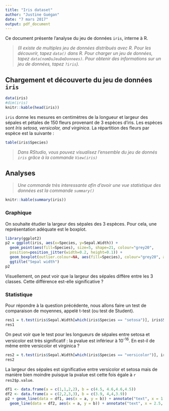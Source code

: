 ```yaml
---
title: "Iris dataset"
author: "Justine Guégan"
date: "7 mars 2017"
output: pdf_document
---
```


Ce document présente l'analyse du jeu de données `iris`, interne à R. 

> _(Il existe de multiples jeu de données distribués avec R. Pour les découvrir, tapez `data()` dans R. Pour charger un jeu de données, tapez `data(nomDuJeuDeDonnees)`. Pour obtenir des informations sur un jeu de données, tapez `?iris`)._


## Chargement et découverte du jeu de données `iris`

```r
data(iris)
#dim(iris)
knitr::kable(head(iris))
```

`iris` donne les mesures en centimètres de la longueur et largeur des sépales et pétales de 150 fleurs provenant de 3 espèces d'iris. Les espèces sont *Iris setosa, versicolor, and virginica*. La répartition des fleurs par espèce est la suivante : 

```r
table(iris$Species)
```

> _Dans RStudio, vous pouvez visualisez l'ensemble du jeu de donnés `iris` grâce à la commande `View(iris)`_

## Analyses

> _Une commande très interessante afin d'avoir une vue statistique des données est la commande `summary()`_

```r
knitr::kable(summary(iris))
```


### Graphique

On souhaite étudier la largeur des sépales des 3 espèces. Pour cela, une représentation adéquate est le boxplot.

```r
library(ggplot2)
p2 = ggplot(iris, aes(x=Species, y=Sepal.Width)) +
  geom_point(aes(fill=Species), size=5, shape=21, colour="grey20",
  position=position_jitter(width=0.2, height=0.1)) +
  geom_boxplot(outlier.colour=NA, aes(fill=Species), colour="grey20", alpha=0.3) +
  ggtitle("Sepal width")
p2
```

Visuellement, on peut voir que la largeur des sépales diffère entre les 3 classes. Cette différence est-elle significative ?


### Statistique

Pour répondre à la question précédente, nous allons faire un test de comparaison de moyennes, appelé t-test (ou test de Student).

```r
res1 = t.test(iris$Sepal.Width[which(iris$Species == "setosa")], iris$Sepal.Width[which(iris$Species == "versicolor")])
res1
```

On peut voir que le test pour les longueurs de sépales entre setosa et versicolor est très significatif : la pvalue est inférieur à 10^-16^. En est-il de même entre versicolor et virginica ?

```r
res2 = t.test(iris$Sepal.Width[which(iris$Species == "versicolor")], iris$Sepal.Width[which(iris$Species == "virginica")])
res2
```

La largeur des sépales est significative entre versicolor et setosa mais de manière bien moindre puisque la pvalue est cette fois égale à `r res2$p.value`.

```r
df1 <- data.frame(a = c(1,1,2,2), b = c(4.5, 4.6,4.6,4.5))
df2 <- data.frame(a = c(2,2,3,3), b = c(3.9, 4,4,3.9))
p2 + geom_line(data = df1, aes(x = a, y = b)) + annotate("text", x = 1.5, y = 4.65, label = "***", size = 8) +
  geom_line(data = df2, aes(x = a, y = b)) + annotate("text", x = 2.5, y = 4.05, label = "*", size = 8) 
  
 
```

